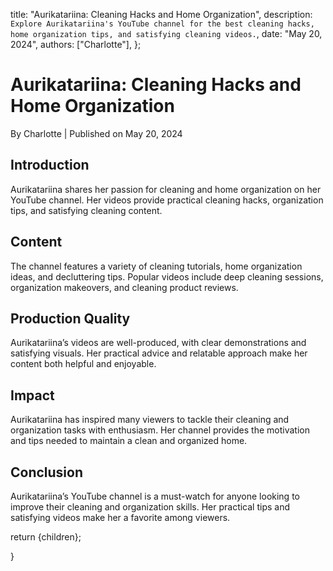 
  title: "Aurikatariina: Cleaning Hacks and Home Organization",
  description: `Explore Aurikatariina's YouTube channel for the best cleaning hacks, home organization tips, and satisfying cleaning videos.`,
  date: "May 20, 2024",
  authors: ["Charlotte"],
};

<h1>Aurikatariina: Cleaning Hacks and Home Organization</h1>
<div className="text-sm text-gray-500 dark:text-gray-400">
  By Charlotte | Published on May 20, 2024
</div>

<section id="introduction">
  <h2>Introduction</h2>
  <span>
    Aurikatariina shares her passion for cleaning and home organization on her
    YouTube channel. Her videos provide practical cleaning hacks, organization
    tips, and satisfying cleaning content.
  </span>
</section>

<section id="content">
  <h2>Content</h2>
  <span>
    The channel features a variety of cleaning tutorials, home organization
    ideas, and decluttering tips. Popular videos include deep cleaning sessions,
    organization makeovers, and cleaning product reviews.
  </span>
</section>

<section id="production-quality">
  <h2>Production Quality</h2>
  <span>
    Aurikatariina’s videos are well-produced, with clear demonstrations and
    satisfying visuals. Her practical advice and relatable approach make her
    content both helpful and enjoyable.
  </span>
</section>

<section id="impact">
  <h2>Impact</h2>
  <span>
    Aurikatariina has inspired many viewers to tackle their cleaning and
    organization tasks with enthusiasm. Her channel provides the motivation and
    tips needed to maintain a clean and organized home.
  </span>
</section>

<section id="conclusion">
  <h2>Conclusion</h2>
  <span>
    Aurikatariina’s YouTube channel is a must-watch for anyone looking to
    improve their cleaning and organization skills. Her practical tips and
    satisfying videos make her a favorite among viewers.
  </span>
</section>

  return <MdxLayout>{children}</MdxLayout>;


}
